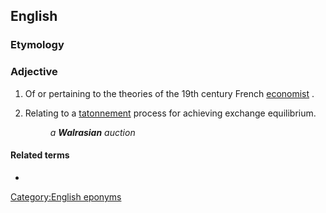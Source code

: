 ==English==

===Etymology===
{{suffix|Walras|ian|lang=en}}

===Adjective===
{{en-adj}}

# {{lb|en|economics}} Of or pertaining to the theories of the 19th century French [[economist]] {{w|Léon Walras}}.
# {{lb|en|economics}} Relating to a [[tatonnement]] process for achieving exchange equilibrium.
#: ''a '''Walrasian''' auction''

====Related terms====
* {{l|en|Walras' law}}

[[Category:English eponyms]]